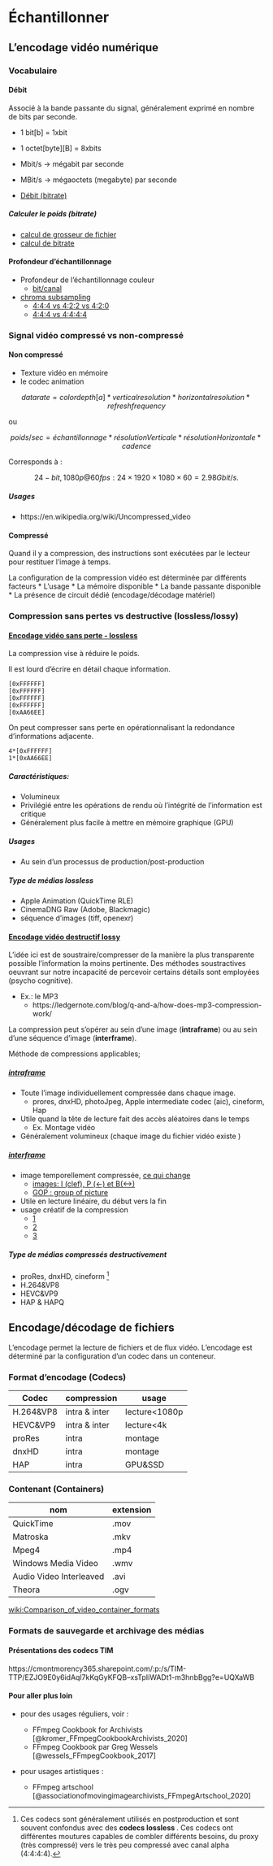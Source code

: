 # Échantillonner {#echantillonner}

## L'encodage vidéo numérique {#lexique_encodage}

### Vocabulaire 

#### Débit

Associé à la bande passante du signal, généralement exprimé en nombre de bits par seconde. 

*  1 bit[b] = 1xbit

* 1 octet[byte][B] = 8xbits


* Mbit/s -> mégabit par seconde 
* MBit/s -> mégaoctets (megabyte) par seconde 

* [Débit (bitrate)](https://en.wikipedia.org/wiki/Bit_rate#Video){target="_blank"} 

##### Calculer le poids (bitrate)
* [calcul de grosseur de fichier](https://toolstud.io/video/filesize.php?imagewidth=1920&imageheight=1080&framerate=29.97&timeduration=60&timeunit=seconds){target="_blank"}
* [calcul de bitrate](https://toolstud.io/video/bitrate.php?imagewidth=1&imageheight=1&colordepth=24&framerate=29.97){target="_blank"}


#### Profondeur d'échantillonnage
* Profondeur de l'échantillonnage couleur 
	* [bit/canal](https://en.wikipedia.org/wiki/Color_depth){target="_blank"}  
* [chroma subsampling](https://en.wikipedia.org/wiki/Chroma_subsampling#Sampling_systems_and_ratios){target="_blank"} 
	* [4:4:4 vs 4:2:2 vs 4:2:0](https://upload.wikimedia.org/wikipedia/commons/0/06/Colorcomp.jpg){target="_blank"}
	* [4:4:4 vs 4:4:4:4](https://en.wikipedia.org/wiki/Alpha_compositing){target="_blank"}


### Signal vidéo compressé vs non-compressé 

#### Non compressé

* Texture vidéo en mémoire
* le codec animation 

$$
data rate = color depth[a] * vertical resolution * horizontal resolution * refresh frequency
$$

ou 

$$
poids/sec = échantillonnage * résolutionVerticale * résolutionHorizontale * cadence
$$

Corresponds à : 

$$
24-bit, 1080p @ 60 fps: 24 × 1920×1080 × 60 = 2.98 Gbit/s.
$$

##### Usages
* https://en.wikipedia.org/wiki/Uncompressed_video

#### Compressé

Quand il y a compression, des instructions sont exécutées par le lecteur pour restituer l'image à temps.

La configuration de la compression vidéo est déterminée par différents facteurs
* L'usage 
* La mémoire disponible
* La bande passante disponible
* La présence de circuit dédié (encodage/décodage matériel)



### Compression sans pertes vs destructive (lossless/lossy)

#### [Encodage vidéo sans perte - **lossless** ](https://en.wikipedia.org/wiki/List_of_codecs#Lossless_video_compression){target="_blank"}

La compression vise à réduire le poids.

Il est lourd d'écrire en détail chaque information.

```
[0xFFFFFF]
[0xFFFFFF]
[0xFFFFFF]
[0xFFFFFF]
[0xAA66EE]
```
On peut compresser sans perte en opérationnalisant la redondance d'informations adjacente.

```
4*[0xFFFFFF]
1*[0xAA66EE]
```

##### Caractéristiques:

* Volumineux
* Privilégié entre les opérations de rendu où l'intégrité de l'information est critique
* Généralement plus facile à mettre en mémoire graphique (GPU) 

##### Usages 

* Au sein d'un processus de production/post-production 

##### Type de médias lossless

* Apple Animation (QuickTime RLE)
* CinemaDNG Raw (Adobe, Blackmagic)
* séquence d'images (tiff, openexr)



#### [Encodage vidéo destructif **lossy** ](https://en.wikipedia.org/wiki/List_of_codecs#Lossy_compression_2){target="_blank"}

L'idée ici est de soustraire/compresser de la manière la plus transparente possible l'information la moins pertinente.
Des méthodes soustractives oeuvrant sur notre incapacité de percevoir certains détails sont employées (psycho cognitive).

* Ex.: le MP3 
	* https://ledgernote.com/blog/q-and-a/how-does-mp3-compression-work/	

La compression peut s'opérer au sein d'une image (**intraframe**) ou au sein d'une séquence d'image (**interframe**).

Méthode de compressions applicables;

##### [intraframe](http://users.cs.cf.ac.uk/Dave.Marshall/Multimedia/node248.html){target="_blank"}
* Toute l'image individuellement compressée dans chaque image.
	* prores, dnxHD, photoJpeg, Apple intermediate codec (aic), cineform, Hap	
* Utile quand la tête de lecture fait des accès aléatoires dans le temps 
	* Ex. Montage vidéo
* Généralement volumineux (chaque image du fichier vidéo existe )

##### [interframe](http://users.cs.cf.ac.uk/Dave.Marshall/Multimedia/node249.htmlhttps://en.wikipedia.org/wiki/Inter_frame){target="_blank"}

* image temporellement compressée, [ce qui change](http://dvd-hq.info/data_compression_3.php){target="_blank"}
	* [images: I (clef), P (<-) et B(<->)](https://en.wikipedia.org/wiki/Video_compression_picture_types){target="_blank"}
	* [GOP : group of picture](https://en.wikipedia.org/wiki/Inter_frame#/media/File:IPB_images_sequence.png){target="_blank"}

* Utile en lecture linéaire, du début vers la fin
* usage créatif de la compression 
	* [1](https://www.youtube.com/watch?v=rMSsw4CZvKg){target="_blank"}
	* [2](https://www.youtube.com/watch?v=rSmEOk5AiN0){target="_blank"} 
	* [3](https://www.youtube.com/watch?v=dNa0-xrKi3Q){target="_blank"}

##### Type de médias compressés destructivement

* proRes, dnxHD, cineform [^1]
* H.264&VP8
* HEVC&VP9	
* HAP & HAPQ	

[^1]: Ces codecs sont généralement utilisés en postproduction et sont souvent confondus avec des **codecs lossless **. 
Ces codecs ont différentes moutures capables de combler différents besoins, du proxy (très compressé) vers le très peu compressé avec canal alpha (4:4:4:4).




## Encodage/décodage de fichiers {#lexique_fichiers}

L'encodage permet la lecture de fichiers et de flux vidéo. 
L'encodage est déterminé par la configuration d'un codec dans un conteneur.  

### Format d'encodage (Codecs)

|Codec 				| compression		| usage 		|	 
| - 				|	-				|	 - 			|	
| H.264&VP8			|	intra & inter	| lecture<1080p 	|
| HEVC&VP9			|	intra & inter   | lecture<4k  	|
| proRes 			|	intra			| montage 		|
| dnxHD				|	intra 			| montage 		|
| HAP				|	intra 		 	| GPU&SSD   	 |




### Contenant (Containers)

| nom | extension |
| -	| -|
| QuickTime | .mov |
| Matroska  | .mkv |
| Mpeg4		| .mp4 |
| Windows Media Video | .wmv |
| Audio Video Interleaved | .avi |
| Theora 	| .ogv |

[wiki:Comparison_of_video_container_formats](https://en.wikipedia.org/wiki/Comparison_of_video_container_formats){target="_blank"}


### Formats de sauvegarde et archivage des médias 

####  Présentations des codecs TIM 

https://cmontmorency365.sharepoint.com/:p:/s/TIM-TTP/EZJO9E0y6idAql7kKqGyKFQB--xsTpIiWADt1-m3hnbBgg?e=UQXaWB


#### Pour aller plus loin 

* pour des usages réguliers, voir : 

	* FFmpeg Cookbook for Archivists [@kromer_FFmpegCookbookArchivists_2020]
	* FFmpeg Cookbook par Greg Wessels [@wessels_FFmpegCookbook_2017]

* pour usages artistiques : 

	* FFmpeg artschool [@associationofmovingimagearchivists_FFmpegArtschool_2020]
	






